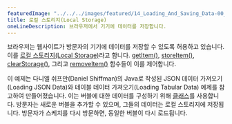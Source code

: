 ```yaml
---
featuredImage: "../../../images/featured/14_Loading_And_Saving_Data-00_Local_Storage-thumbnail.png"
title: 로컬 스토리지(Local Storage)
oneLineDescription: 브라우저에서 기기에 데이터를 저장합니다.
---
```


브라우저는 웹사이트가 방문자의 기기에 데이터를 저장할 수 있도록 허용하고 있습니다. 
이를 <a href="https://developer.mozilla.org/en-US/docs/Web/API/Window/localStorage" target="_blank">로컬 스토리지(Local Storage)</a>라고 합니다.
<a href="https://p5js.org/reference/p5/getItem" target="_blank">getItem()</a>, 
<a href="https://p5js.org/reference/p5/storeItem" target="_blank">storeItem()</a>, 
<a href="https://p5js.org/reference/p5/clearStorage" target="_blank">clearStorage()</a>, 
그리고 <a href="https://p5js.org/reference/p5/removeItem" target="_blank">removeItem()</a> 함수들이 이를 제어합니다.

이 예제는 다니엘 쉬프만(Daniel Shiffman)의 Java로 작성된 
JSON 데이터 가져오기(Loading JSON Data)와 테이블 데이터 가져오기(Loading Tabular Data) 예제를 참고하여 만들어졌습니다.
이는 버블에 대한 데이터를 구성하기 위해 
<a href="https://p5js.org/reference/p5/class" target="_blank">클래스</a>를 사용합니다. 
방문자는 새로운 버블을 추가할 수 있으며, 그들의 데이터는 로컬 스토리지에 저장됩니다.
방문자가 스케치를 다시 방문하면, 동일한 버블이 다시 로드됩니다.